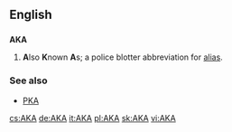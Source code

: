 {{also|A.K.A.|aka|åka|a/k/a}}
==English==

==={{initialism}}===
'''AKA'''

# '''A'''lso '''K'''nown '''A'''s; a police blotter abbreviation for [[alias]].

===See also===
* [[PKA]]

{{anagrams:en/aak}}
[[cs:AKA]]
[[de:AKA]]
[[it:AKA]]
[[pl:AKA]]
[[sk:AKA]]
[[vi:AKA]]